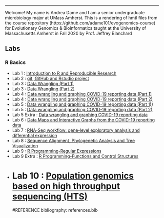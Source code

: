 
---
Welcome!
My name is Andrea Dame and I am a senior undergraduate microbiology major at UMass Amherst. 
This is a rendering of hmtl files from the course repository  (https://github.com/adame101/evogenomics-course) for Evolutionary Genomics & Bioinformatics taught at the University of Massachusetts Amherst in Fall 2020 by Prof. Jeffrey Blanchard

## Labs

### R Basics

* Lab 1 : [Introduction to R and Reproducible Research](Lab1.html)
* Lab 2 : [git, GitHub and Rstudio project](index.html) 
* Lab 3 : [Data Wrangling (Part 1)](Lab3A.html)
* Lab 3 : [Data Wrangling (Part 2)](Lab3B.html)
* Lab 4 : [Data wrangling and graphing COVID-19 reporting data (Part 1)](Lab4.html)
* Lab 4 : [Data wrangling and graphing COVID-19 reporting data (Part 2)](Lab4a.html)
* Lab 5 : [Data wrangling and graphing COVID-19 reporting data (Part 1)](Lab5(part2datavisual).html))
 * Lab 5 : [Data wrangling and graphing COVID-19 reporting data (Part 2)](Lab5.html) 
 * Lab 5 Extra : [Data wrangling and graphing COVID-19 reporting data ](Lab5extra.html) 
* Lab 6 : [Data Maps and Interactive Graphs from the COVID-19 reporting data](Lab6.html) 
* Lab 7 : [RNA-Seq workflow: gene-level exploratory analysis and differential expression](RNAseqLab7.html)
* Lab 8 : [Sequence Alignment, Phylogenetic Analysis and Tree Visualization](Lab8.html)
* Lab 9 : [R Programming-Regular Expressions](Lab9.html)
* Lab 9 Extra : [R Programming-Functions and Control Structures](Lab9x.html)
* Lab 10  : [Population genomics based on high throughput sequencing (HTS)](Lab10.html)
======= 
#REFERENCE
 bibliography: references.bib

